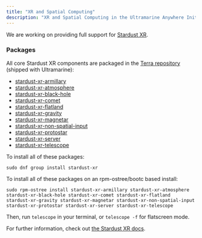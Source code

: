 ```yaml
---
title: "XR and Spatial Computing"
description: "XR and Spatial Computing in the Ultramarine Anywhere Initiative"
---
```


We are working on providing full support for [Stardust XR](https://stardustxr.org/). 

### Packages

All core Stardust XR components are packaged in the [Terra repository](https://terra.fyralabs.com/) (shipped with Ultramarine):

- [stardust-xr-armillary](https://repology.org/project/stardust-xr-armillary/versions)
- [stardust-xr-atmosphere](https://repology.org/project/stardust-xr-atmosphere/versions)
- [stardust-xr-black-hole](https://repology.org/project/stardust-xr-black-hole/versions)
- [stardust-xr-comet](https://repology.org/project/stardust-xr-comet/versions)
- [stardust-xr-flatland](https://repology.org/project/stardust-xr-flatland/versions)
- [stardust-xr-gravity](https://repology.org/project/stardust-xr-gravity/versions)
- [stardust-xr-magnetar](https://repology.org/project/stardust-xr-magnetar/versions)
- [stardust-xr-non-spatial-input](https://repology.org/project/stardust-xr-non-spatial-input/versions)
- [stardust-xr-protostar](https://repology.org/project/stardust-xr-protostar/versions)
- [stardust-xr-server](https://repology.org/project/stardust-xr-server/versions)
- [stardust-xr-telescope](https://repology.org/project/stardust-xr-telescope/versions)

To install all of these packages:

```
sudo dnf group install stardust-xr
```
To install all of these packages on an rpm-ostree/bootc based install:
```
sudo rpm-ostree install stardust-xr-armillary stardust-xr-atmosphere stardust-xr-black-hole stardust-xr-comet stardust-xr-flatland stardust-xr-gravity stardust-xr-magnetar stardust-xr-non-spatial-input stardust-xr-protostar stardust-xr-server stardust-xr-telescope
```

Then, run `telescope` in your terminal, or `telescope -f` for flatscreen mode. 

For further information, check out [the Stardust XR docs](https://stardustxr.org/docs/get-started/What-is-Stardust).
